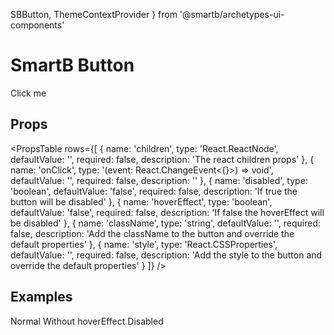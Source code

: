   SBButton,
  ThemeContextProvider
} from '@smartb/archetypes-ui-components'

<Meta title='Overview|Components/SBButton' />

# SmartB Button

<ThemeContextProvider theme={myTheme}>
  <SBButton style={{ margin: '20px auto', width: 'auto', display: 'block' }}>
    Click me
  </SBButton>
</ThemeContextProvider>

## Props

<PropsTable
  rows={[
    {
      name: 'children',
      type: 'React.ReactNode',
      defaultValue: '',
      required: false,
      description: 'The react children props'
    },
    {
      name: 'onClick',
      type: '(event: React.ChangeEvent<{}>) => void',
      defaultValue: '',
      required: false,
      description: ''
    },
    {
      name: 'disabled',
      type: 'boolean',
      defaultValue: 'false',
      required: false,
      description: 'If true the button will be disabled'
    },
    {
      name: 'hoverEffect',
      type: 'boolean',
      defaultValue: 'false',
      required: false,
      description: 'If false the hoverEffect will be disabled'
    },
    {
      name: 'className',
      type: 'string',
      defaultValue: '',
      required: false,
      description:
        'Add the className to the button and override the default properties'
    },
    {
      name: 'style',
      type: 'React.CSSProperties',
      defaultValue: '',
      required: false,
      description:
        'Add the style to the button and override the default properties'
    }
  ]}
/>

## Examples

<Preview>
  <ThemeContextProvider theme={myTheme}>
    <SBButton>Normal</SBButton>
    <SBButton hoverEffect={false}>Without hoverEffect</SBButton>
    <SBButton disabled={true}>Disabled</SBButton>
  </ThemeContextProvider>
</Preview>
